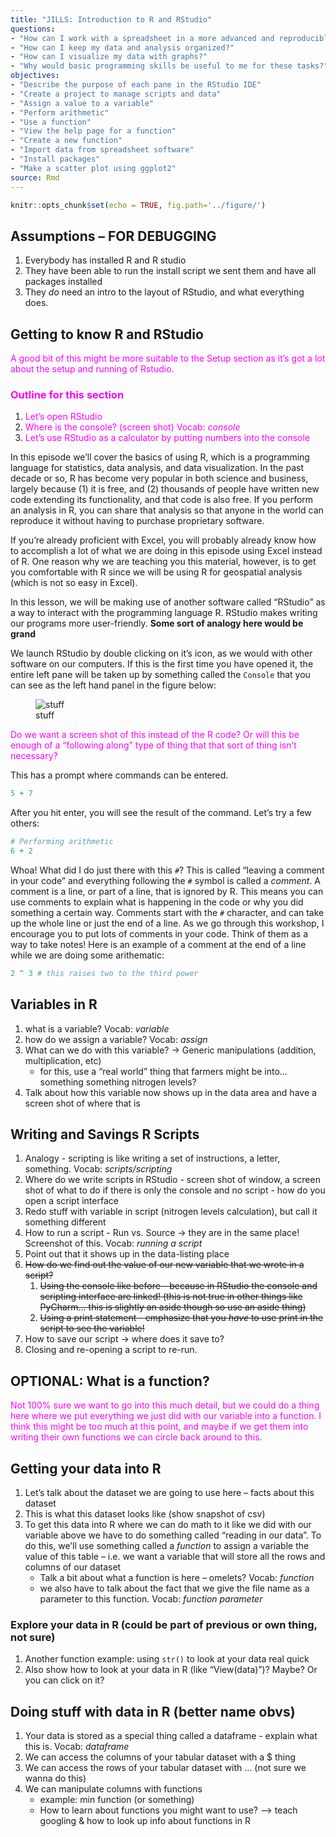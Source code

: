 ```yaml
---
title: "JILLS: Introduction to R and RStudio"
questions:
- "How can I work with a spreadsheet in a more advanced and reproducible manner than using MS Excel?"
- "How can I keep my data and analysis organized?"
- "How can I visualize my data with graphs?"
- "Why would basic programming skills be useful to me for these tasks?"
objectives:
- "Describe the purpose of each pane in the RStudio IDE"
- "Create a project to manage scripts and data"
- "Assign a value to a variable"
- "Perform arithmetic"
- "Use a function"
- "View the help page for a function"
- "Create a new function"
- "Import data from spreadsheet software"
- "Install packages"
- "Make a scatter plot using ggplot2"
source: Rmd
---
```


<!-- JPN: updated fig path here manually for plots to show -->

```r
knitr::opts_chunk$set(echo = TRUE, fig.path='../figure/')
```


## Assumptions -- FOR DEBUGGING

 1. Everybody has installed R and R studio
 1. They have been able to run the install script we sent them and have all packages installed
 1. They *do* need an intro to the layout of RStudio, and what everything does.

## Getting to know R and RStudio

<span style="color:magenta">A good bit of this might be more suitable to the Setup section as it's got a lot about the setup and running of Rstudio.</span>

### <span style="color:magenta">Outline for this section</span>
 1. <span style="color:magenta">Let's open RStudio </span>
 1. <span style="color:magenta">Where is the console? (screen shot) Vocab: *console*</span>
 1. <span style="color:magenta">Let's use RStudio as a calculator by putting numbers into the console</span>


In this episode we’ll cover the basics of using R, which is a programming language for statistics, data analysis, and data visualization. In the past decade or so, R has become very popular in both science and business, largely because (1) it is free, and (2) thousands of people have written new code extending its functionality, and that code is also free. If you perform an analysis in R, you can share that analysis so that anyone in the world can reproduce it without having to purchase proprietary software.

If you’re already proficient with Excel, you will probably already know how to accomplish a lot of what we are doing in this episode using Excel instead of R. One reason why we are teaching you this material, however, is to get you comfortable with R since we will be using R for geospatial analysis (which is not so easy in Excel). 

In this lesson, we will be making use of another software called "RStudio" as a way to interact with the programming language R.  RStudio makes writing our programs more user-friendly.  **Some sort of analogy here would be grand**

We launch RStudio by double clicking on it's icon, as we would with other software on our computers.  If this is the first time you have opened it, the entire left pane will be taken up by something called the `Console` that you can see as the left hand panel in the figure below:


![stuff](../fig/Rstudio_blank.png)

<span style="color:magenta">Do we want a screen shot of this instead of the R code?  Or will this be enough of a "following along" type of thing that that sort of thing isn't necessary?</span>

This has a prompt where commands can be entered.

```r
5 + 7
```

<!-- JPN: here is a test plot you can uncomment if you wanna try it
I'm gonna trya thing

```r
plot(c(1,2,3), c(4,5,6))
```
-->


<!-- JPN: this is just a test to see if I get what is going on here
```r
data = read.csv('data/fertilizer_use.csv')
print(head(data))
```
-->

After you hit enter, you will see the result of the command.  Let's try a few others:

```r
# Performing arithmetic
6 + 2
```

Whoa!  What did I do just there with this `#`?  This is called "leaving a comment in your code" and everything following the `#`
symbol is called a *comment*. A
comment is a line, or part of a line, that is ignored by R.  This means you can
use comments to explain what is happening in the code or why you did something
a certain way.  Comments start with the `#` character, and can take up the
whole line or just the end of a line.  As we go through this workshop, I
encourage you to put lots of comments in your code. Think of them as a way to
take notes!  Here is an example of a comment at the end of a line while we are doing some arithematic:

```r
2 ^ 3 # this raises two to the third power
```



## Variables in R

 1. what is a variable? Vocab: *variable*
 1. how do we assign a variable? Vocab: *assign*
 1. What can we do with this variable? -> Generic manipulations (addition, multiplication, etc)
     * for this, use a "real world" thing that farmers might be into... something something nitrogen levels?
 1. Talk about how this variable now shows up in the data area and have a screen shot of where that is

## Writing and Savings R Scripts

 1. Analogy - scripting is like writing a set of instructions, a letter, something. Vocab: *scripts/scripting*
 1. Where do we write scripts in RStudio - screen shot of window, a screen shot of what to do if there is only the console and no script - how do you open a script interface
 1. Redo stuff with variable in script (nitrogen levels calculation), but call it something different
 1. How to run a script - Run vs. Source -> they are in the same place!  Screenshot of this. Vocab: *running a script*
 1. Point out that it shows up in the data-listing place
 1. ~~How do we find out the value of our new variable that we wrote in a script?~~
    1. ~~Using the console like before - because in RStudio the console and scripting interface are linked! (this is not true in other things like PyCharm... this is slightly an aside though so use an aside thing)~~
    1. ~~Using a print statement - emphasize that you *have* to use print in the script to see the variable!~~
 1. How to save our script -> where does it save to?
 1. Closing and re-opening a script to re-run.

## OPTIONAL: What is a function?

<span style="color:magenta">Not 100% sure we want to go into this much detail, but we could do a thing here where we put everything we just did with our variable into a function.  I think this might be too much at this point, and maybe if we get them into writing their own functions we can circle back around to this.</span>

## Getting your data into R

 1. Let's talk about the dataset we are going to use here -- facts about this dataset
 1. This is what this dataset looks like (show snapshot of csv)
 1. To get this data into R where we can do math to it like we did with our variable above we have to do something called "reading in our data".  To do this, we'll use something called a *function* to assign a variable the value of this table -- i.e. we want a variable that will store all the rows and columns of our dataset
     * Talk a bit about what a function is here -- omelets? Vocab: *function*
     * we also have to talk about the fact that we give the file name as a parameter to this function. Vocab: *function parameter*

### Explore your data in R (could be part of previous or own thing, not sure)

 1. Another function example: using `str()` to look at your data real quick
 1. Also show how to look at your data in R (like "View(data)")? Maybe?  Or you can click on it?


## Doing stuff with data in R (better name obvs)

 1. Your data is stored as a special thing called a dataframe - explain what this is. Vocab: *dataframe*
 1. We can access the columns of your tabular dataset with a $ thing
 1. We can access the rows of your tabular dataset with ... (not sure we wanna do this)
 1. We can manipulate columns with functions
    * example: min function (or something)
    * How to learn about functions you might want to use? --> teach googling & how to look up info about functions in R




